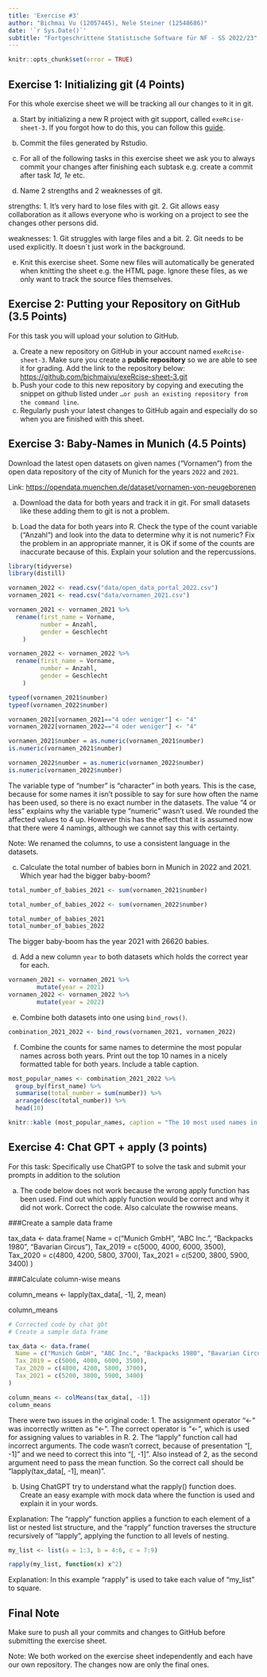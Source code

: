 ```yaml
---
title: 'Exercise #3'
author: "Bichmai Vu (12057445), Nele Steiner (12548686)"
date: '`r Sys.Date()`'
subtitle: "Fortgeschrittene Statistische Software für NF - SS 2022/23"
---
```

    
```r
knitr::opts_chunk$set(error = TRUE)
```

## Exercise 1: Initializing git (4 Points)

For this whole exercise sheet we will be tracking all our changes to it
in git.

a)  Start by initializing a new R project with git support, called
    `exeRcise-sheet-3`. If you forgot how to do this, you can follow
    this
    [guide](https://malikaihle.github.io/Introduction-RStudio-Git-GitHub/rstudio_project.html).
b)  Commit the files generated by Rstudio.
c)  For all of the following tasks in this exercise sheet we ask you to
    always commit your changes after finishing each subtask e.g. create
    a commit after task *1d*, *1e* etc.

d)  Name 2 strengths and 2 weaknesses of git.
    
strengths: 
1. It's very hard to lose files with git.
2. Git allows easy collaboration as it allows everyone who is working on a project to see the changes other persons did.
    
weaknesses: 
1. Git struggles with large files and a bit.
2. Git needs to be used explicitly. It doesn`t just work in the background. 
    
e)  Knit this exercise sheet. Some new files will automatically be
    generated when knitting the sheet e.g. the HTML page. Ignore these
    files, as we only want to track the source files themselves.

## Exercise 2: Putting your Repository on GitHub (3.5 Points)

For this task you will upload your solution to GitHub.

a)  Create a new repository on GitHub in your account named
    `exeRcise-sheet-3`. Make sure you create a **public repository** so
    we are able to see it for grading. Add the link to the repository
    below: <https://github.com/bichmaivu/exeRcise-sheet-3.git>
b)  Push your code to this new repository by copying and executing the
    snippet on github listed under
    `…or push an existing repository from the command line`.
c)  Regularly push your latest changes to GitHub again and especially do
    so when you are finished with this sheet.

## Exercise 3: Baby-Names in Munich (4.5 Points)

Download the latest open datasets on given names ("Vornamen") from the
open data repository of the city of Munich for the years `2022` and
`2021`.

Link: <https://opendata.muenchen.de/dataset/vornamen-von-neugeborenen>

a)  Download the data for both years and track it in git. For small
    datasets like these adding them to git is not a problem.

b)  Load the data for both years into R. Check the type of the count
    variable ("Anzahl") and look into the data to determine why it is
    not numeric? Fix the problem in an appropriate manner, it is OK if
    some of the counts are inaccurate because of this. Explain your
    solution and the repercussions.
    
```r
library(tidyverse)
library(distill)
```

```r
vornamen_2022 <- read.csv("data/open_data_portal_2022.csv")
vornamen_2021 <- read.csv("data/vornamen_2021.csv")

vornamen_2021 <- vornamen_2021 %>% 
  rename(first_name = Vorname,
         number = Anzahl,
         gender = Geschlecht
    )

vornamen_2022 <- vornamen_2022 %>% 
  rename(first_name = Vorname,
         number = Anzahl,
         gender = Geschlecht
    )

typeof(vornamen_2021$number)
typeof(vornamen_2022$number)

vornamen_2021[vornamen_2021=="4 oder weniger"] <- "4"
vornamen_2022[vornamen_2022=="4 oder weniger"] <- "4"

vornamen_2021$number = as.numeric(vornamen_2021$number)
is.numeric(vornamen_2021$number)

vornamen_2022$number = as.numeric(vornamen_2022$number)
is.numeric(vornamen_2022$number)
```

The variable type of "number" is "character" in both years. This is the case, because for some names it isn't possible to say for sure how often the name has been used, so there is no exact number in the datasets. The value "4 or less" explains why the variable type "numeric" wasn't used. 
We rounded the affected values to 4 up. However this has the effect that it is assumed now that there were 4 namings, although we cannot say this with certainty. 

Note: We renamed the columns, to use a consistent language in the datasets. 

c)  Calculate the total number of babies born in Munich in 2022
    and 2021. Which year had the bigger baby-boom?
    
```r
total_number_of_babies_2021 <- sum(vornamen_2021$number)

total_number_of_babies_2022 <- sum(vornamen_2022$number)

total_number_of_babies_2021
total_number_of_babies_2022
```

The bigger baby-boom has the year 2021 with 26620 babies.

d)  Add a new column `year` to both datasets which holds the correct
    year for each.
    
```r
vornamen_2021 <- vornamen_2021 %>%
        mutate(year = 2021)
vornamen_2022 <- vornamen_2022 %>%
        mutate(year = 2022)
```

e)  Combine both datasets into one using `bind_rows()`.

```r
combination_2021_2022 <- bind_rows(vornamen_2021, vornamen_2022)
```

f)  Combine the counts for same names to determine the most popular
    names across both years. Print out the top 10 names in a nicely
    formatted table for both years. Include a table caption.
    
```r
most_popular_names <- combination_2021_2022 %>% 
  group_by(first_name) %>%
  summarise(total_number = sum(number)) %>%
  arrange(desc(total_number)) %>%
  head(10)

knitr::kable (most_popular_names, caption = "The 10 most used names in 2021 and 2022 combined") 
```

## Exercise 4: Chat GPT + apply (3 points)

For this task: Specifically use ChatGPT to solve the task and submit
your prompts in addition to the solution

a)  The code below does not work because the wrong apply function has
    been used. Find out which apply function would be correct and why it
    did not work. Correct the code. Also calculate the rowwise means.

###Create a sample data frame

tax_data \<- data.frame( 
Name = c("Munich GmbH", "ABC Inc.", "Backpacks 1980", "Bavarian Circus"), 
Tax_2019 = c(5000, 4000, 6000, 3500),
Tax_2020 = c(4800, 4200, 5800, 3700), 
Tax_2021 = c(5200, 3800, 5900, 3400) 
)

###Calculate column-wise means

column_means \<- lapply(tax_data\[, -1\], 2, mean)

column_means

```r
# Corrected code by chat gbt
# Create a sample data frame

tax_data <- data.frame(
  Name = c("Munich GmbH", "ABC Inc.", "Backpacks 1980", "Bavarian Circus"),
  Tax_2019 = c(5000, 4000, 6000, 3500),
  Tax_2020 = c(4800, 4200, 5800, 3700),
  Tax_2021 = c(5200, 3800, 5900, 3400)
)

column_means <- colMeans(tax_data[, -1])
column_means
```

There were two issues in the original code: 
1. The assignment operator "<-" was incorrectly written as "\<-". The correct operator is "<-", which is used for assigning values to variables in R.
2. The "lapply" function call had incorrect arguments. The code wasn't correct, because of presentation "\[, -1\]" and we need to correct this into "[, -1]". Also instead of 2, as the second argument need to pass the mean function. So the correct call should be "lapply(tax_data[, -1], mean)".


b)  Using ChatGPT try to understand what the rapply() function does.
    Create an easy example with mock data where the function is used and
    explain it in your words. 

Explanation: The "rapply" function applies a function to each element of a list or nested list structure, and the "rapply" function traverses the structure recursively of "lapply", applying the function to all levels of nesting.

```r
my_list <- list(a = 1:3, b = 4:6, c = 7:9)

rapply(my_list, function(x) x^2)
```

Explanation: In this example "rapply" is used to take each value of "my_list" to square.

## Final Note

Make sure to push all your commits and changes to GitHub before
submitting the exercise sheet.

Note: We both worked on the exercise sheet independently and each have our own repository. The changes now are only the final ones.